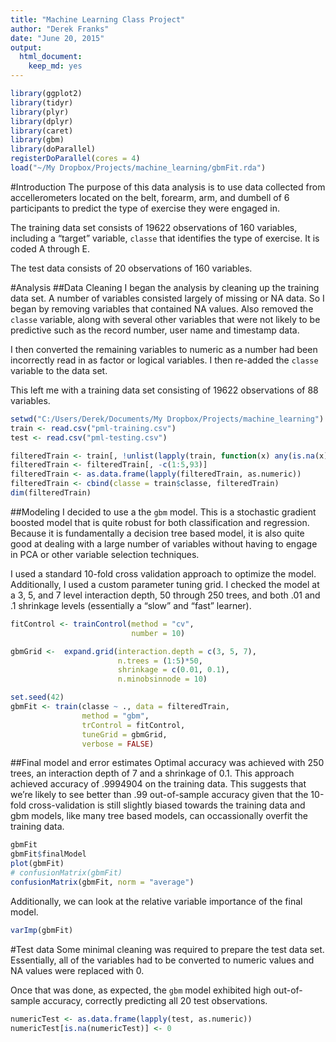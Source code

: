 ```yaml
---
title: "Machine Learning Class Project"
author: "Derek Franks"
date: "June 20, 2015"
output: 
  html_document: 
    keep_md: yes
---
```

```r
library(ggplot2)
library(tidyr)
library(plyr)
library(dplyr)
library(caret)
library(gbm)
library(doParallel)
registerDoParallel(cores = 4)
load("~/My Dropbox/Projects/machine_learning/gbmFit.rda")
```

#Introduction
The purpose of this data analysis is to use data collected from accellerometers located on the belt, forearm, arm, and dumbell of 6 participants to predict the type of exercise they were engaged in.

The training data set consists of 19622 observations of 160 variables, including a "target" variable, `classe` that identifies the type of exercise.  It is coded A through E.

The test data consists of 20 observations of 160 variables.

#Analysis
##Data Cleaning
I began the analysis by cleaning up the training data set.  A number of variables consisted largely of missing or NA data.  So I began by removing variables that contained NA values.  Also removed the `classe` variable, along with several other variables that were not likely to be predictive such as the record number, user name and timestamp data.

I then converted the remaining variables to numeric as a number had been incorrectly read in as factor or logical variables.  I then re-added the `classe` variable to the data set.

This left me with a training data set consisting of 19622 observations of 88 variables.

```r
setwd("C:/Users/Derek/Documents/My Dropbox/Projects/machine_learning")
train <- read.csv("pml-training.csv")
test <- read.csv("pml-testing.csv")

filteredTrain <- train[, !unlist(lapply(train, function(x) any(is.na(x))))]
filteredTrain <- filteredTrain[, -c(1:5,93)]
filteredTrain <- as.data.frame(lapply(filteredTrain, as.numeric))
filteredTrain <- cbind(classe = train$classe, filteredTrain)
dim(filteredTrain)
```

##Modeling
I decided to use a the `gbm` model.  This is a stochastic gradient boosted model that is quite robust for both classification and regression.  Because it is fundamentally a decision tree based model, it is also quite good at dealing with a large number of variables without having to engage in PCA or other variable selection techniques.

I used a standard 10-fold cross validation approach to optimize the model.  Additionally, I used a custom parameter tuning grid.  I checked the model at a 3, 5, and 7 level interaction depth, 50 through 250 trees, and both .01 and .1 shrinkage levels (essentially a "slow" and "fast" learner).

```r
fitControl <- trainControl(method = "cv",
                           number = 10)

gbmGrid <-  expand.grid(interaction.depth = c(3, 5, 7),
                        n.trees = (1:5)*50,
                        shrinkage = c(0.01, 0.1),
                        n.minobsinnode = 10)
```



```r
set.seed(42)
gbmFit <- train(classe ~ ., data = filteredTrain,
                method = "gbm",
                trControl = fitControl,
                tuneGrid = gbmGrid,
                verbose = FALSE)
```

##Final model and error estimates
Optimal accuracy was achieved with 250 trees, an interaction depth of 7 and a shrinkage of 0.1.  This approach achieved accuracy of .9994904 on the training data.  This suggests that we're likely to see better than .99 out-of-sample accuracy given that the 10-fold cross-validation is still slightly biased towards the training data and gbm models, like many tree based models, can occassionally overfit the training data.

```r
gbmFit
gbmFit$finalModel
plot(gbmFit)
# confusionMatrix(gbmFit)
confusionMatrix(gbmFit, norm = "average")

```

Additionally, we can look at the relative variable importance of the final model.  
```r
varImp(gbmFit)
```




#Test data
Some minimal cleaning was required to prepare the test data set.  Essentially, all of the variables had to be converted to numeric values and NA values were replaced with 0.

Once that was done, as expected, the `gbm` model exhibited high out-of-sample accuracy, correctly predicting all 20 test observations.

```r
numericTest <- as.data.frame(lapply(test, as.numeric))
numericTest[is.na(numericTest)] <- 0

```